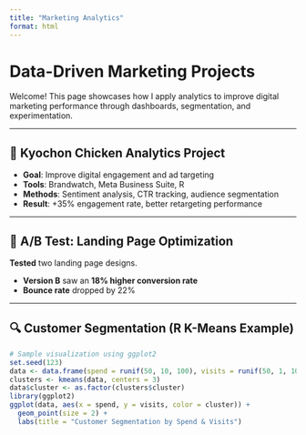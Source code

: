 ```yaml
---
title: "Marketing Analytics"
format: html
---
```


# Data-Driven Marketing Projects

Welcome! This page showcases how I apply analytics to improve digital marketing performance through dashboards, segmentation, and experimentation.

------------------------------------------------------------------------

## 📌 Kyochon Chicken Analytics Project

-   **Goal**: Improve digital engagement and ad targeting\
-   **Tools**: Brandwatch, Meta Business Suite, R\
-   **Methods**: Sentiment analysis, CTR tracking, audience segmentation\
-   **Result**: +35% engagement rate, better retargeting performance

------------------------------------------------------------------------

## 🧪 A/B Test: Landing Page Optimization

**Tested** two landing page designs.

-   **Version B** saw an **18% higher conversion rate**
-   **Bounce rate** dropped by 22%

------------------------------------------------------------------------

## 🔍 Customer Segmentation (R K-Means Example)

``` r
# Sample visualization using ggplot2
set.seed(123)
data <- data.frame(spend = runif(50, 10, 100), visits = runif(50, 1, 10))
clusters <- kmeans(data, centers = 3)
data$cluster <- as.factor(clusters$cluster)
library(ggplot2)
ggplot(data, aes(x = spend, y = visits, color = cluster)) +
  geom_point(size = 2) +
  labs(title = "Customer Segmentation by Spend & Visits")
```

